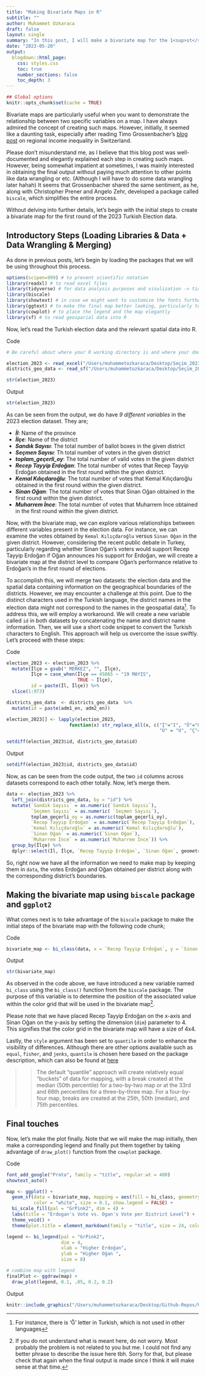 ```yaml
---
title: "Making Bivariate Maps in R"
subtitle: ""
author: Muhammet Ozkaraca
draft: false
layout: single
summary: "In this post, I will make a bivariate map for the 1<sup>st</sup> round of the 2023 Turkish Election data with the help of `biscale` and `ggplot2` packages." 
date: "2023-05-20"
output:
  blogdown::html_page:
    css: styles.css
    toc: true
    number_sections: false
    toc_depth: 3
---
```


```r
## Global options
knitr::opts_chunk$set(cache = TRUE)
```


Bivariate maps are particularly useful when you want to demonstrate the relationship between two specific variables on a map. I have always admired the concept of creating such maps. However, initially, it seemed like a daunting task, especially after reading Timo Grossenbacher's [blog post](https://timogrossenbacher.ch/2019/04/bivariate-maps-with-ggplot2-and-sf/) on regional income inequality in Switzerland.

Please don't misunderstand me, as I believe that this blog post was well-documented and elegantly explained each step in creating such maps. However, being somewhat impatient at sometimes, I was mainly interested in obtaining the final output without paying much attention to other points like data wrangling or etc. (Although I will have to do some data wrangling later hahah) It seems that Grossenbacher shared the same sentiment, as he, along with Christopher Prener and Angelo Zehr, developed a package called `biscale`, which simplifies the entire process.

Without delving into further details, let's begin with the initial steps to create a bivariate map for the first round of the 2023 Turkish Election data.

## Introductory Steps (Loading Libraries & Data + Data Wrangling & Merging)

As done in previous posts, let's begin by loading the packages that we will be using throughout this process.

```r
options(scipen=999) # to prevent scientific notation 
library(readxl) # to read excel files
library(tidyverse) # for data analysis purposes and visulization -> tidyverse mainly contains ggplot2 and dplyr
library(biscale)
library(showtext) # in case we might want to customize the fonts further, I am not sure about that at this point :)
library(ggtext) # to make the final map better looking, particularly to customize the title, subtitle, legends etc.
library(cowplot) # to place the legend and the map elegantly
library(sf) # to read geosparial data into R
```

Now, let's read the Turkish election data and the relevant spatial data into R. 

::::: {.panelset}
::: {.panel}
[Code]{.panel-name}
```r
# Be careful about where your R working directory is and where your downloaded data is located. If your data is not in the same place where your R working directory is, then R cannot read the data.

election_2023 <- read_excel("/Users/muhammetozkaraca/Desktop/Seçim_2023_Analizi/seçim_2023.xlsx") 
districts_geo_data <- read_sf("/Users/muhammetozkaraca/Desktop/Seçim_2023_Analizi/turkey_administrativelevels0_1_2/tur_polbna_adm2.shp")

str(election_2023)
```
:::

::: {.panel}
[Output]{.panel-name}
```r
str(election_2023)
```
:::

:::::

As can be seen from the output, we do have *9 different variables* in the 2023 election dataset. They are;

- ***İl***: Name of the province
- ***İlçe***: Name of the district
- ***Sandık Sayısı***: The total number of ballot boxes in the given district
- ***Seçmen Sayısı***: Th total number of voters in the given district
- ***toplam_geçerli_oy***: The total number of valid votes in the given district
- ***Recep Tayyip Erdoğan***: The total number of votes that Recep Tayyip Erdoğan obtained in the first round within the given district.
- ***Kemal Kılıçdaroğlu***: The total number of votes that Kemal Kılıçdaroğlu obtained in the first round within the given district.
- ***Sinan Oğan***: The total number of votes that Sinan Oğan obtained in the first round within the given district.
- ***Muharrem İnce***: The total number of votes that Muharrem İnce obtained in the first round within the given district.


Now, with the bivariate map, we can explore various relationships between different variables present in the election data. For instance, we can examine the votes obtained by `Kemal Kılıçdaroğlu` versus `Sinan Oğan` in the given district. However, considering the recent public debate in Turkey, particularly regarding whether Sinan Oğan's voters would support Recep Tayyip Erdoğan if Oğan announces his support for Erdoğan, we will create a bivariate map at the district level to compare Oğan's performance relative to Erdoğan's in the first round of elections.

To accomplish this, we will merge two datasets: the election data and the spatial data containing information on the geographical boundaries of the districts. However, we may encounter a challenge at this point. Due to the distinct characters used in the Turkish language, the district names in the election data might not correspond to the names in the geospatial data^[For instance, there is 'Ğ' letter in Turkish, which is not used in other languages]. To address this, we will employ a workaround. We will create a new variable called `id` in both datasets by concatenating the name and district name information. Then, we will use a short code snippet to convert the Turkish characters to English. This approach will help us overcome the issue swiftly. Let's proceed with these steps:

::::: {.panelset}
::: {.panel}
[Code]{.panel-name}
```r

election_2023 <- election_2023 %>%
  mutate(İlçe = gsub(" MERKEZ", "", İlçe),
         İlçe = case_when(İlçe == 45065 ~ "19 MAYIS", 
                          TRUE ~ İlçe),
         id = paste(İl, İlçe)) %>%
  slice(1:973) 

districts_geo_data  <- districts_geo_data  %>%
  mutate(id = paste(adm1_en, adm2_en))

election_2023[] <- lapply(election_2023, 
                       function(x) str_replace_all(x, c("İ"="I", "Ö"="O", "Ğ" = "G", "Ö" = "O", "Ş" = "S", 
                                                        "Ü" = "U", "Ç"="C")))

setdiff(election_2023$id, districts_geo_data$id)
```
:::

::: {.panel}
[Output]{.panel-name}
```r

setdiff(election_2023$id, districts_geo_data$id)

```
:::
:::::

Now, as can be seen from the code output, the two `id` columns across datasets correspond to each other totally. Now, let's merge them. 


```r

data <- election_2023 %>%
  left_join(districts_geo_data, by = "id") %>%
  mutate(`Sandık Sayısı` = as.numeric(`Sandık Sayısı`),
         `Seçmen Sayısı` = as.numeric( `Seçmen Sayısı`),
         toplam_geçerli_oy = as.numeric(toplam_geçerli_oy),
         `Recep Tayyip Erdoğan` = as.numeric(`Recep Tayyip Erdoğan`),
         `Kemal Kılıçdaroğlu` = as.numeric(`Kemal Kılıçdaroğlu`),
         `Sinan Oğan` = as.numeric(`Sinan Oğan`),
         `Muharrem İnce` = as.numeric(`Muharrem İnce`)) %>%
  group_by(İlçe) %>%
  dplyr::select(İl, İlçe, `Recep Tayyip Erdoğan`, `Sinan Oğan`, geometry) 
```


So, right now we have all the information we need to make map by keeping them in `data`, the votes Erdoğan and Oğan obtained per district along with the corresponding district's boundaries.

## Making the bivariate map using `biscale` package and `ggplot2`

What comes next is to take advantage of the `biscale` package to make the initial steps of the bivariate map with the following code chunk;

::::: {.panelset}
::: {.panel}
[Code]{.panel-name}
```r
bivariate_map <- bi_class(data, x = `Recep Tayyip Erdoğan`, y = `Sinan Oğan`, style = "quantile", dim = 4)
```
:::

::: {.panel}
[Output]{.panel-name}
```r
str(bivariate_map)
```
:::

:::::

As observed in the code above, we have introduced a new variable named `bi_class` using the `bi_class()` function from the `biscale` package. The purpose of this variable is to determine the position of the associated value within the color grid that will be used in the bivariate map^[If you do not understand what is meant here, do not worry. Most probably the problem is not related to you but me. I could not find any better phrase to describe the issue here tbh. Sorry for that, but please check that again when the final output is made since I think it will make sense at that time.]. 

Please note that we have placed Recep Tayyip Erdoğan on the x-axis and Sinan Oğan on the y-axis by setting the dimension (`dim`) parameter to 4. This signifies that the color grid in the bivariate map will have a size of 4x4.

Lastly, the `style` argument has been set to `quantile` in order to enhance the visibility of differences. Although there are other options available such as `equal`, `fisher`, and `jenks`, `quantile` is chosen here based on the package description, which can also be found at [here](https://chris-prener.github.io/biscale/articles/biscale.html)

>>The default "quantile" approach will create relatively equal “buckets” of data for mapping, with a break created at the median (50th percentile) for a two-by-two map or at the 33rd and 66th percentiles for a three-by-three map. For a four-by-four map, breaks are created at the 25th, 50th (median), and 75th percentiles.

## Final touches

Now, let's make the plot finally. Note that we will make the map initially, then make a corresponding legend and finally put them together by taking advantage of `draw_plot()` function from the `cowplot` package. 

::::: {.panelset}
::: {.panel}
[Code]{.panel-name}
```r
font_add_google("Prata", family = "title", regular.wt = 400)
showtext_auto()

map <- ggplot() +
  geom_sf(data = bivariate_map, mapping = aes(fill = bi_class, geometry = geometry), 
          color = "white", size = 0.1, show.legend = FALSE) +
  bi_scale_fill(pal = "GrPink2", dim = 4) +
  labs(title = "Erdogan's Vote vs. Ogan's Vote per District Level") +
  theme_void() +
  theme(plot.title = element_markdown(family = "title", size = 24, color = "#4A7BA8FF", hjust = 0.5))

legend <- bi_legend(pal = "GrPink2",
                    dim = 4,
                    xlab = "Higher Erdoğan",
                    ylab = "Higher Oğan ",
                    size = 8)

# combine map with legend
finalPlot <- ggdraw(map) +
  draw_plot(legend, 0.1, .05, 0.2, 0.2)
```
:::

::: {.panel}
[Output]{.panel-name}
```r
knitr::include_graphics("/Users/muhammetozkaraca/Desktop/Github-Repos/hugo-apero-website/content/blog/making-bivariate-map-in-R/featured.png")
```
:::

:::::







